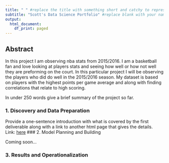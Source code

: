 ```yaml
---
title: " " #replace the title with something short and catchy to represent your project
subtitle: "Scott's Data Science Portfolio" #replace blank with your name
output:
  html_document:
    df_print: paged
---
```


## Abstract

In this project I am observing nba stats from 2015/2016. I am a basketball fan and love looking at players stats and seeing how well or how not well they are preforming on the court. In this particular project I will be observing the players who did do well in the 2015/2016 season. My dataset is based on players with the highest points per game average and along with finding correlations that relate to high scoring.

In under 250 words give a brief summary of the project so far.

### 1. Discovery and Data Preparation

Provide a one-sentence introduction with what is covered by the first deliverable along with a link to another html page that gives the details.
Link: [here](./deliverable1.html)
### 2. Model Planning and Building

Coming soon...

### 3. Results and Operationalization 





